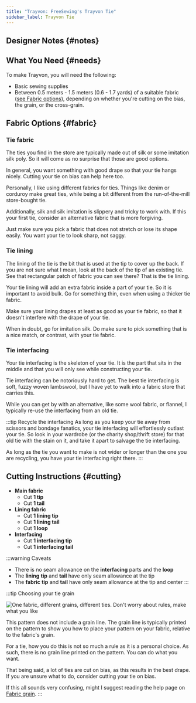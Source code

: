 ```yaml
---
title: "Trayvon: FreeSewing's Trayvon Tie"
sidebar_label: Trayvon Tie
---
```



<DocusaurusDoc>
  <DesignInfo design="shin" noDocsLink />
</DocusaurusDoc>

## Designer Notes {#notes}

<Notes />

## What You Need {#needs}

To make Trayvon, you will need the following:

- Basic sewing supplies
- Between 0.5 meters - 1.5 meters (0.6 - 1.7 yards) of a suitable fabric ([see
  Fabric options](#fabric)), depending on whether you're cutting on the bias,
  the grain, or the cross-grain.

## Fabric Options {#fabric}

### Tie fabric

The ties you find in the store are typically made out of silk or some imitation
silk poly. So it will come as no surprise that those are good options.

In general, you want something with good drape so that your tie hangs nicely.
Cutting your tie on bias can help here too.

Personally, I like using different fabrics for ties. Things like denim or
corduroy make great ties, while being a bit different from the run-of-the-mill
store-bought tie.

Additionally, silk and silk imitation is slippery and tricky to work with. If
this your first tie, consider an alternative fabric that is more forgiving.

Just make sure you pick a fabric that does not stretch or lose its shape
easily. You want your tie to look sharp, not saggy.

### Tie lining

The lining of the tie is the bit that is used at the tip to cover up the back.
If you are not sure what I mean, look at the back of the tip of an existing
tie. See that rectangular patch of fabric you can see there? That is the tie
lining.

Your tie lining will add an extra fabric inside a part of your tie. So it is
important to avoid bulk. Go for something thin, even when using a thicker tie
fabric.

Make sure your lining drapes at least as good as your tie fabric, so that it
doesn't interfere with the drape of your tie.

When in doubt, go for imitation silk. Do make sure to pick something that is a
nice match, or contrast, with your tie fabric.

### Tie interfacing

Your tie interfacing is the skeleton of your tie. It is the part that sits in
the middle and that you will only see while constructing your tie.

Tie interfacing can be notoriously hard to get. The best tie interfacing is
soft, fuzzy woven lambswool, but I have yet to walk into a fabric store that
carries this.

While you can get by with an alternative, like some wool fabric, or flannel, I
typically re-use the interfacing from an old tie.

:::tip Recycle the interfacing
As long as you keep your tie away from scissors and bondage fanatics, your tie
interfacing will effortlessly outlast your tie. So look in your wardrobe (or
the charity shop/thrift store) for that old tie with the stain on it, and take
it apart to salvage the tie interfacing.

As long as the tie you want to make is not wider or longer than the one you are
recycling, you have your tie interfacing right there.
:::

## Cutting Instructions {#cutting}

- **Main fabric**
  - Cut **1 tip**
  - Cut **1 tail**
- **Lining fabric**
  - Cut **1 lining tip**
  - Cut **1 lining tail**
  - Cut **1 loop**
- **Interfacing**
  - Cut **1 interfacing tip**
  - Cut **1 interfacing tail**

:::warning Caveats

- There is no seam allowance on the **interfacing** parts and the **loop**
- The **lining** **tip** and **tail** have only seam allowance at the tip
- The **fabric** **tip** and **tail** have only seam allowance at the tip and center
  :::

:::tip Choosing your tie grain

![One fabric, different grains, different ties. Don't worry about rules, make
what you like](tie-grain.png)

This pattern does not include a grain line. The grain line is typically printed
on the pattern to show you how to place your pattern on your fabric, relative
to the fabric's grain.

For a tie, how you do this is not so much a rule as it is a personal choice. As
such, there is no grain line printed on the pattern. You can do what you want.

That being said, a lot of ties are cut on bias, as this results in the best
drape. If you are unsure what to do, consider cutting your tie on bias.

If this all sounds very confusing, might I suggest reading the help page on
[Fabric grain](/docs/sewing/fabric-grain).
:::
